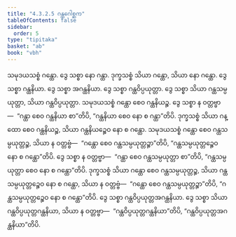 ```yaml
---
title: "4.3.2.5 ဂန္ထဂေါစ္ဆက"
tableOfContents: false
sidebar:
  order: 5
type: "tipitaka"
basket: "ab"
book: "vbh"
---
```



<DynamicBreadcrumb />

<Paragraph number="848" book="vbh">
သမုဒယသစ္စံ ဂန္ထော. ဒွေ သစ္စာ နော ဂန္ထာ. ဒုက္ခသစ္စံ သိယာ ဂန္ထော, သိယာ နော ဂန္ထော. ဒွေ သစ္စာ ဂန္ထနိယာ. ဒွေ သစ္စာ အဂန္ထနိယာ. ဒွေ သစ္စာ ဂန္ထဝိပ္ပယုတ္တာ. ဒွေ သစ္စာ သိယာ ဂန္ထသမ္ပယုတ္တာ, သိယာ ဂန္ထဝိပ္ပယုတ္တာ. သမုဒယသစ္စံ ဂန္ထော စေဝ ဂန္ထနိယဉ္စ. ဒွေ သစ္စာ န ဝတ္တဗ္ဗာ—  “ဂန္ထာ စေဝ ဂန္ထနိယာ စာ”တိပိ, “ဂန္ထနိယာ စေဝ နော စ ဂန္ထာ”တိပိ. ဒုက္ခသစ္စံ သိယာ ဂန္ထော စေဝ ဂန္ထနိယဉ္စ, သိယာ ဂန္ထနိယဉ္စေဝ နော စ ဂန္ထော. သမုဒယသစ္စံ ဂန္ထော စေဝ ဂန္ထသမ္ပယုတ္တဉ္စ, သိယာ န ဝတ္တဗ္ဗံ—  “ဂန္ထော စေဝ ဂန္ထသမ္ပယုတ္တဉ္စာ”တိပိ, “ဂန္ထသမ္ပယုတ္တဉ္စေဝ နော စ ဂန္ထော”တိပိ. ဒွေ သစ္စာ န ဝတ္တဗ္ဗာ—  “ဂန္ထာ စေဝ ဂန္ထသမ္ပယုတ္တာ စာ”တိပိ, “ဂန္ထသမ္ပယုတ္တာ စေဝ နော စ ဂန္ထော”တိပိ. ဒုက္ခသစ္စံ သိယာ ဂန္ထော စေဝ ဂန္ထသမ္ပယုတ္တဉ္စ, သိယာ ဂန္ထသမ္ပယုတ္တဉ္စေဝ နော စ ဂန္ထော, သိယာ န ဝတ္တဗ္ဗံ—  “ဂန္ထော စေဝ ဂန္ထသမ္ပယုတ္တဉ္စာ”တိပိ, “ဂန္ထသမ္ပယုတ္တဉ္စေဝ နော စ ဂန္ထော”တိပိ. ဒွေ သစ္စာ ဂန္ထဝိပ္ပယုတ္တအဂန္ထနိယာ. ဒွေ သစ္စာ သိယာ ဂန္ထဝိပ္ပယုတ္တဂန္ထနိယာ, သိယာ န ဝတ္တဗ္ဗာ—  “ဂန္ထဝိပ္ပယုတ္တဂန္ထနိယာ”တိပိ, “ဂန္ထဝိပ္ပယုတ္တအဂန္ထနိယာ”တိပိ.
</Paragraph>